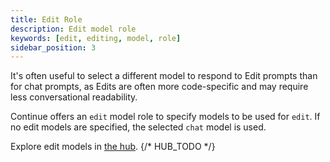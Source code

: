 ```yaml
---
title: Edit Role
description: Edit model role
keywords: [edit, editing, model, role]
sidebar_position: 3
---
```



It's often useful to select a different model to respond to Edit prompts than for chat prompts, as Edits are often more code-specific and may require less conversational readability.

Continue offers an `edit` model role to specify models to be used for `edit`. If no edit models are specified, the selected `chat` model is used.

Explore edit models in [the hub](https://hub.continue.dev/explore/models?roles=edit).
{/* HUB_TODO */}
